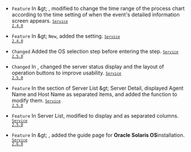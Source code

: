 - <code class="Feature">Feature</code> In <Cmdname sid="side_event" className="uitext" /> &amp;gt; <Cmdname sid="side_eventHistory" className="uitext" />, modified to change the time range of the process chart according to the time setting of <Cmdname sid="before_after_event" className="uitext" /> when the event's detailed information screen appears. <code class='changelog-service'><a href="../release-notes/service/service-2_4_x"><code class='changelog-service'>Service 2.4.0​</code></a></code>

- <code class="Feature">Feature</code> In <Cmdname sid="side_event" className="uitext" /> &amp;gt; <Cmdname sid="side_eventSetting" className="uitext" /> <code class="newfunc">New</code>, added the <Cmdname sid="sm_log_event_tab" className="uitext" /> setting. <code class='changelog-service'><a href="../release-notes/service/service-2_4_x"><code class='changelog-service'>Service 2.4.0​</code></a></code>

- <code class="Changed">Changed</code> Added the OS selection step before entering the <Cmdname sid="side_agentInstall" className="uitext" /> step. <code class='changelog-service'><a href="../release-notes/service/service-2_5_x"><code class='changelog-service'>Service 2.5.0​</code></a></code>

- <code class="Changed">Changed</code> In <Cmdname sid="side_serverList" className="uitext" />, changed the server status display and the layout of operation buttons to improve usability. <code class='changelog-service'><a href="../release-notes/service/service-2_5_x"><code class='changelog-service'>Service 2.5.0​</code></a></code>

- <code class="Feature">Feature</code> In the <Cmdname sid="server_info" className="uitext" /> section of <span class="uitext">Server List</span> &amp;gt; <span class="uitext">Server Detail</span>, displayed Agent Name and Host Name as separated items, and added the function to modify them. <code class='changelog-service'><a href="../release-notes/service/service-2_5_x"><code class='changelog-service'>Service 2.5.0​</code></a></code>

- <code class="Feature">Feature</code> In <span class="uitext">Server List</span>, modified to display <Cmdname sid="oname" className="uitext" /> and <Cmdname sid="TTL07876" className="uitext" /> as separated columns. <code class='changelog-service'><a href="../release-notes/service/service-2_5_x"><code class='changelog-service'>Service 2.5.0​</code></a></code>

- <code class="Feature">Feature</code> In <Cmdname sid="side_management" className="uitext" /> &amp;gt; <Cmdname sid="agentInstall" className="uitext" />, added the guide page for <strong>Oracle Solaris OS</strong>installation. <code class='changelog-service'><a href="../release-notes/service/service-2_6_x"><code class='changelog-service'>Service 2.6.0​</code></a></code>
